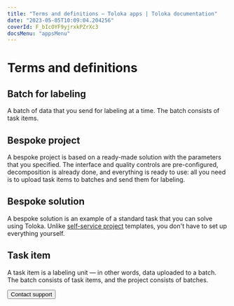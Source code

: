 ```yaml
---
title: "Terms and definitions — Toloka apps | Toloka documentation"
date: "2023-05-05T10:09:04.204256"
coverId: F_bIcOYF9yjrxkPZrXc3
docsMenu: "appsMenu"
---
```


# Terms and definitions

## Batch for labeling

A batch of data that you send for labeling at a time. The batch consists of task items.

## Bespoke project

A bespoke project is based on a ready-made solution with the parameters that you specified. The interface and quality controls are pre-configured, decomposition is already done, and everything is ready to use: all you need is to upload task items to batches and send them for labeling.

## Bespoke solution

A bespoke solution is an example of a standard task that you can solve using Toloka. Unlike [self-service project](/docs/guide/overview#project) templates, you don't have to set up everything yourself.

## Task item

A task item is a labeling unit &mdash; in other words, data uploaded to a batch. The batch consists of task items, and the project consists of batches.

<Button view="defaultInverse" size="l" type="link" url="/docs/guide/troubleshooting/support?form-source=apps-glossary">Contact support</Button>